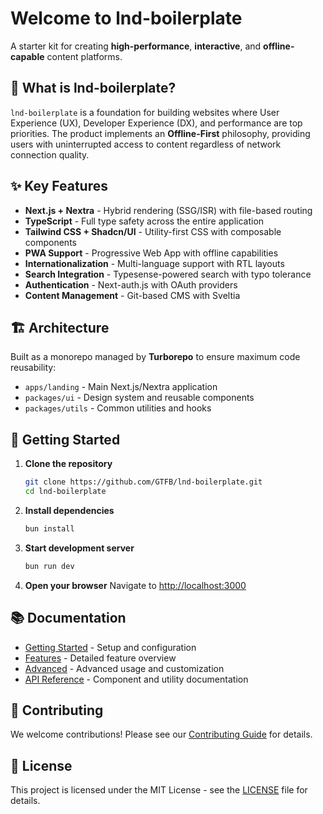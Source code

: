 
<Layout>

# Welcome to lnd-boilerplate

A starter kit for creating **high-performance**, **interactive**, and **offline-capable** content platforms.

## 🚀 What is lnd-boilerplate?

`lnd-boilerplate` is a foundation for building websites where User Experience (UX), Developer Experience (DX), and performance are top priorities. The product implements an **Offline-First** philosophy, providing users with uninterrupted access to content regardless of network connection quality.

## ✨ Key Features

- **Next.js + Nextra** - Hybrid rendering (SSG/ISR) with file-based routing
- **TypeScript** - Full type safety across the entire application
- **Tailwind CSS + Shadcn/UI** - Utility-first CSS with composable components
- **PWA Support** - Progressive Web App with offline capabilities
- **Internationalization** - Multi-language support with RTL layouts
- **Search Integration** - Typesense-powered search with typo tolerance
- **Authentication** - Next-auth.js with OAuth providers
- **Content Management** - Git-based CMS with Sveltia

## 🏗️ Architecture

Built as a monorepo managed by **Turborepo** to ensure maximum code reusability:

- `apps/landing` - Main Next.js/Nextra application
- `packages/ui` - Design system and reusable components
- `packages/utils` - Common utilities and hooks

## 🚦 Getting Started

1. **Clone the repository**
   ```bash
   git clone https://github.com/GTFB/lnd-boilerplate.git
   cd lnd-boilerplate
   ```

2. **Install dependencies**
   ```bash
   bun install
   ```

3. **Start development server**
   ```bash
   bun run dev
   ```

4. **Open your browser**
   Navigate to [http://localhost:3000](http://localhost:3000)

## 📚 Documentation

- [Getting Started](./getting-started) - Setup and configuration
- [Features](./features) - Detailed feature overview
- [Advanced](./advanced) - Advanced usage and customization
- [API Reference](./api) - Component and utility documentation

## 🤝 Contributing

We welcome contributions! Please see our [Contributing Guide](https://github.com/GTFB/lnd-boilerplate/blob/main/CONTRIBUTING.md) for details.

## 📄 License

This project is licensed under the MIT License - see the [LICENSE](https://github.com/GTFB/lnd-boilerplate/blob/main/LICENSE) file for details.

</Layout>
